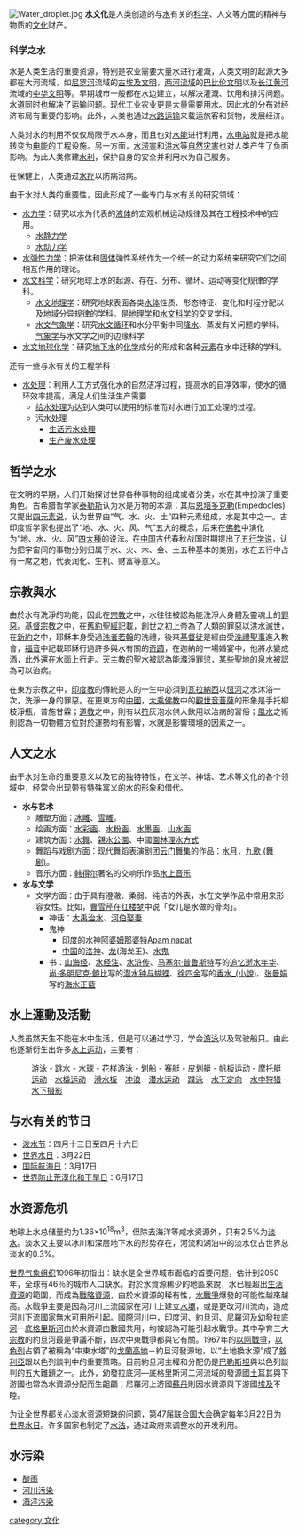 {{Multiple issues|
{{Copy edit|time=2021-01-11T00:31:16+00:00}}
{{Original research|time=2021-01-11T00:31:16+00:00}}
{{Unreferenced|time=2021-01-11T00:31:16+00:00}}
}}
[[File:Water_droplet.jpg|thumb]]
'''水文化'''是人类创造的与[[水|水]]有关的[[科学|科学]]、人文等方面的精神与物质的[[文化|文化]]财产。

===科学之水===

水是人类生活的重要资源，特别是农业需要大量水进行灌溉，人类文明的起源大多都在大河流域，如[[尼罗河|尼罗河]]流域的[[古埃及文明|古埃及文明]]，[[两河流域|两河流域]]的[[巴比伦文明|巴比伦文明]]以及[[长江|长江]][[黄河|黄河]]流域的[[中华文明|中华文明]]等。早期城市一般都在水边建立，以解决灌溉、饮用和排污问题。水道同时也解决了运输问题。现代工业农业更是大量需要用水。因此水的分布对经济布局有重要的影响。此外，人类也通过[[水路运输|水路运输]]来载运旅客和货物，发展经济。

人类对水的利用不仅仅局限于水本身，而且也对[[水能|水能]]进行利用，[[水电站|水电站]]就是把水能转变为[[电能|电能]]的工程设施。另一方面，[[水涝害|水涝害]]和[[洪水|洪水]]等[[自然灾害|自然灾害]]也对人类产生了负面影响。为此人类修建[[水利|水利]]，保护自身的安全并利用水为自己服务。

在保健上，人类通过[[水疗|水疗]]以防病治病。

由于水对人类的重要性，因此形成了一些专门与水有关的研究领域：
*[[水力学|水力学]]：研究以水为代表的[[液体|液体]]的宏观机械运动规律及其在工程技术中的应用。
**[[水静力学|水静力学]]
**[[水动力学|水动力学]]
*[[水弹性力学|水弹性力学]]：把液体和[[固体|固体]]弹性系统作为一个统一的动力系统来研究它们之间相互作用的理论。
*[[水文科学|水文科学]]：研究地球上水的起源、存在、分布、循环、运动等变化规律的学科。
**[[水文地理学|水文地理学]]：研究地球表面各类[[水体|水体]]性质、形态特征、变化和时程分配以及地域分异规律的学科。是[[地理学|地理学]]和[[水文科学|水文科学]]的交叉学科。
**[[水文气象学|水文气象学]]：研究[[水文循环|水文循环]]和水分平衡中同[[降水|降水]]、蒸发有关问题的学科。[[气象学|气象学]]与水文学之间的边缘科学
*[[水文地球化学|水文地球化学]]：研究[[地下水|地下水]]的[[化学|化学]]成分的形成和各种[[元素|元素]]在水中迁移的学科。

还有一些与水有关的工程学科：
*[[水处理|水处理]]：利用人工方式强化水的自然洁净过程，提高水的自净效率，使水的循环效率提高，满足人们生活生产需要
**[[给水处理|给水处理]]为达到人类可以使用的标准而对水进行加工处理的过程。
**[[污水处理|污水处理]]
***[[生活污水处理|生活污水处理]]
***[[生产废水处理|生产废水处理]]

==哲学之水==

在文明的早期，人们开始探讨世界各种事物的组成或者分类，水在其中扮演了重要角色。古希腊哲学家[[泰勒斯|泰勒斯]]认为水是万物的本源；其后[[恩培多克勒|恩培多克勒]](Empedocles)又提出[[四元素说|四元素说]]，认为世界由“气、水、火、土”四种元素组成，水是其中之一。古印度哲学家也提出了“地、水、火、风、气”五大的概念，后来在[[佛教|佛教]]中演化为“地、水、火、风”[[四大種|四大種]]的说法。在[[中国|中国]]古代春秋战国时期提出了[[五行学说|五行学说]]，认为把宇宙间的事物分别归属于水、火、木、金、土五种基本的类别，水在五行中占有一席之地，代表润化、生机、财富等意义。

==宗教與水==
由於水有洗淨的功能，因此在[[宗教|宗教]]之中，水往往被認為能洗淨人身體及靈魂上的[[罪惡|罪惡]]。[[基督宗教|基督宗教]]之中，在[[舊約|舊約]][[聖經|聖經]]記載，創世之初上帝為了人類的罪惡以洪水滅世，在[[新約|新約]]之中，耶穌本身受過[[洗者若翰|洗者若翰]]的洗禮，後來[[基督徒|基督徒]]是經由受[[洗禮|洗禮]][[聖事|聖事]]進入教會，[[福音|福音]]中記載耶穌行過許多與水有關的[[奇蹟|奇蹟]]，在迦納的一場婚宴中，他將水變成酒，此外還在水面上行走。[[天主教|天主教]]的[[聖水|聖水]]被認為能滌淨罪愆，某些聖地的泉水被認為可以治病。

在東方宗教之中，[[印度教|印度教]]的傳統是人的一生中必須到[[瓦拉納西|瓦拉納西]]以[[恆河|恆河]]之水沐浴一次，洗淨一身的罪惡。在更東方的[[中國|中國]]，[[大乘佛教|大乘佛教]]中的[[觀世音菩薩|觀世音菩薩]]的形象是手托柳枝淨瓶，普施甘霖；[[道教|道教]]之中，則有以[[符|符]]灰泡水供人飲用以治病的習俗；[[風水|風水]]之術則認為一切物體方位對於運勢均有影響，水就是影響環境的因素之一。

==人文之水==
由于水对生命的重要意义以及它的独特特性，在文学、神话、艺术等文化的各个领域中，经常会出现带有特殊寓义的水的形象和借代。

*'''水与艺术'''
**雕塑方面：[[冰雕|冰雕]]、[[雪雕|雪雕]]。
**绘画方面：[[水彩画|水彩画]]、[[水粉画|水粉画]]、[[水墨画|水墨画]]、[[山水画|山水画]]
**建筑方面：[[水舞|水舞]]、[[親水公園|親水公園]]、中國[[園林|園林]][[理水方式|理水方式]]
**舞蹈与戏剧方面：现代舞蹈表演剧团[[云门舞集|云门舞集]]的作品：[[水月|水月]]，[[九歌_(舞剧)|九歌 (舞剧)]]。
**音乐方面：[[韩得尔|韩得尔]]著名的交响乐作品[[水上音乐|水上音乐]]
*'''水与文学'''
**文学方面：由于具有澄澈、柔弱、纯洁的外表，水在文学作品中常用来形容女性。比如，[[曹雪芹|曹雪芹]]在[[红楼梦|红楼梦]]中说「女儿是水做的骨肉」。
***神话：[[大禹治水|大禹治水]]、[[河伯娶妻|河伯娶妻]]
***鬼神
****[[印度|印度]]的水神[[阿婆姆那婆特Apam_napat|阿婆姆那婆特Apam napat]]
****[[中国|中国]]的[[洛神|洛神]]、[[龙|龙]](海龙王)、[[水鬼|水鬼]]
***书：[[山海经|山海经]]、[[水经注|水经注]]、[[水浒传|水浒传]]、[[马塞尔·普鲁斯特|马塞尔·普鲁斯特]]写的[[追忆逝水年华|追忆逝水年华]]、[[尚·多明尼克·鲍比|尚·多明尼克·鲍比]]写的[[潜水钟与蝴蝶|潜水钟与蝴蝶]]、[[徐四金|徐四金]]写的[[香水_(小說)|香水_(小說)]]、[[张曼娟|张曼娟]]写的[[海水正藍|海水正藍]]

==水上運動及活動==

人类虽然天生不能在水中生活，但是可以通过学习，学会[[游泳|游泳]]以及驾驶船只。由此也逐渐衍生出许多[[水上运动|水上运动]]，主要有：
:[[游泳|游泳]] - [[跳水|跳水]] - [[水球|水球]] - [[花样游泳|花样游泳]] - [[划船|划船]] - [[赛艇|赛艇]] - [[皮划艇|皮划艇]] - [[帆板运动|帆板运动]] - [[摩托艇运动|摩托艇运动]] - [[水橇运动|水橇运动]] - [[滑水板|滑水板]] - [[冲浪|冲浪]] - [[潜水运动|潜水运动]] - [[蹼泳|蹼泳]] - [[水下定向|水下定向]] - [[水中狩猎|水中狩猎]] - [[水下摄影|水下摄影]]

==与水有关的节日==
*[[泼水节|泼水节]]：四月十三日至四月十六日
*[[世界水日|世界水日]]：3月22日
*[[国际航海日|国际航海日]]：3月17日
*[[世界防止荒漠化和干旱日|世界防止荒漠化和干旱日]]：6月17日

==水资源危机==
地球上水总储量约为1.36×10<sup>18</sup>m<sup>3</sup>，但除去海洋等咸水资源外，只有2.5%为[[淡水|淡水]]。淡水又主要以冰川和深层地下水的形势存在，河流和湖泊中的淡水仅占世界总淡水的0.3%。 

[[世界气象组织|世界气象组织]]1996年初指出：缺水是全世界城市面临的首要问题，估计到2050年，全球有46％的城市人口缺水。對於水資源稀少的地區來說，水已經超出[[生活資源|生活資源]]的範圍，而成為[[戰略資源|戰略資源]]，由於水資源的稀有性，[[水戰爭|水戰爭]]爆發的可能性越來越高。水戰爭主要是因為河川上流國家在河川上建立[[水壩|水壩]]，或是更改河川流向，造成河川下流國家無水可用所引起。[[國際河川|國際河川]]中，[[印度河|印度河]]、[[約旦河|約旦河]]、[[尼羅河|尼羅河]]及[[幼發拉底河|幼發拉底河]]—[[底格里斯河|底格里斯河]]由於水資源由數國共用，均被認為可能引起水戰爭。其中孕育三大[[宗教|宗教]]的約旦河最是爭議不斷，四次中東戰爭都與它有關。1967年的[[以阿戰爭|以阿戰爭]]，[[以色列|以色列]]占領了被稱為“中東水塔”的[[戈蘭高地|戈蘭高地]]－約旦河發源地，以“土地換水源”成了[[敘利亞|敘利亞]]跟以色列談判中的重要策略。目前約旦河主權和分配仍是[[巴勒斯坦|巴勒斯坦]]與以色列談判的五大難題之一。此外，幼發拉底河—底格里斯河二河流域的發源國[[土耳其|土耳其]]與下游國也常為水資源分配而生齟齬；尼羅河上游國[[苏丹共和国|蘇丹]]則因水資源與下游國[[埃及|埃及]]不睦。

为让全世界都关心淡水资源短缺的问题，第47届[[联合国大会|联合国大会]]确定每年3月22日为[[世界水日|世界水日]]。许多国家也制定了[[水法|水法]]，通过政府来调整水的开发利用。

==水污染==
{{Main|水汙染}}
*[[酸雨|酸雨]]
*[[河川污染|河川污染]]
*[[海洋污染|海洋污染]]
[[category:文化|category:文化]]